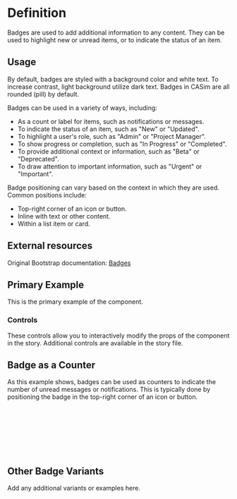 

<Meta title="Badge" of={BadgeStories} />

# Definition

Badges are used to add additional information to any content. They can be used to highlight new or unread items, or to indicate the status of an item.

## Usage

By default, badges are styled with a background color and white text. To increase contrast, light background utilize dark text. Badges in CASim are all rounded (pill) by default.

Badges can be used in a variety of ways, including:
- As a count or label for items, such as notifications or messages.
- To indicate the status of an item, such as "New" or "Updated".
- To highlight a user's role, such as "Admin" or "Project Manager".
- To show progress or completion, such as "In Progress" or "Completed".
- To provide additional context or information, such as "Beta" or "Deprecated".
- To draw attention to important information, such as "Urgent" or "Important".

Badge positioning can vary based on the context in which they are used. Common positions include:
- Top-right corner of an icon or button.
- Inline with text or other content.
- Within a list item or card.

## External resources

Original Bootstrap documentation: [Badges](https://getbootstrap.com/docs/5.3/components/badge/)

## Primary Example

This is the primary example of the component.

<Canvas of={BadgeStories.Primary} />

### Controls

These controls allow you to interactively modify the props of the component in the story. Additional controls are available in the story file.

<Controls />

## Badge as a Counter

As this example shows, badges can be used as counters to indicate the number of unread messages or notifications. This is typically done by positioning the badge in the top-right corner of an icon or button.

```html
<button type="button" class="btn btn-primary position-relative">
  Inbox
  <span class="position-absolute top-0 start-100 translate-middle badge rounded-pill bg-danger">
    99+
    <span class="visually-hidden">unread messages</span>
  </span>
</button>
```

## Other Badge Variants

Add any additional variants or examples here.

<Canvas of={BadgeStories.Secondary} />
<Canvas of={BadgeStories.Success} />
<Canvas of={BadgeStories.Danger} />
<Canvas of={BadgeStories.Warning} />
<Canvas of={BadgeStories.Info} />
<Canvas of={BadgeStories.Light} />
<Canvas of={BadgeStories.Dark} />
